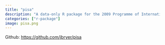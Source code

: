 ```yaml
---
title: "pisa"
description: "A data-only R package for the 2009 Programme of International Student Assessment (PISA) conducted by Organisation for Economic Co-operation and Development (OECD)."
categories: ["r-package"]
image: pisa.png
---
```


Github: [https://github.com/jbryer/pisa](https://github.com/jbryer/pisa)

